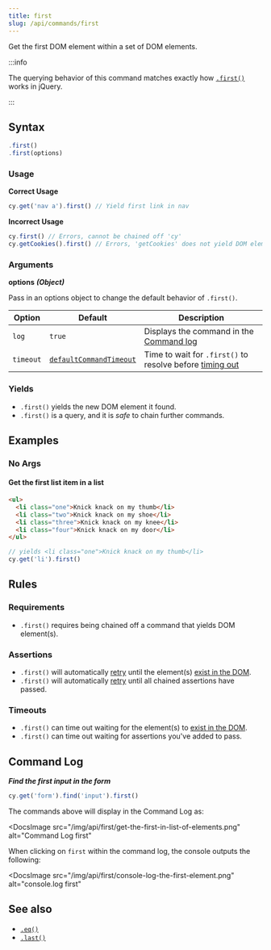 ```yaml
---
title: first
slug: /api/commands/first
---
```


Get the first DOM element within a set of DOM elements.

:::info

The querying behavior of this command matches exactly how
[`.first()`](http://api.jquery.com/first) works in jQuery.

:::

## Syntax

```javascript
.first()
.first(options)
```

### Usage

**<Icon name="check-circle" color="green" /> Correct Usage**

```javascript
cy.get('nav a').first() // Yield first link in nav
```

**<Icon name="exclamation-triangle" color="red" /> Incorrect Usage**

```javascript
cy.first() // Errors, cannot be chained off 'cy'
cy.getCookies().first() // Errors, 'getCookies' does not yield DOM element
```

### Arguments

**<Icon name="angle-right" /> options** **_(Object)_**

Pass in an options object to change the default behavior of `.first()`.

| Option    | Default                                                              | Description                                                                              |
| --------- | -------------------------------------------------------------------- | ---------------------------------------------------------------------------------------- |
| `log`     | `true`                                                               | Displays the command in the [Command log](/guides/core-concepts/cypress-app#Command-Log) |
| `timeout` | [`defaultCommandTimeout`](/guides/references/configuration#Timeouts) | Time to wait for `.first()` to resolve before [timing out](#Timeouts)                    |

### Yields [<Icon name="question-circle"/>](/guides/core-concepts/introduction-to-cypress#Subject-Management)

- `.first()` yields the new DOM element it found.
- `.first()` is a query, and it is _safe_ to chain further commands.

## Examples

### No Args

#### Get the first list item in a list

```html
<ul>
  <li class="one">Knick knack on my thumb</li>
  <li class="two">Knick knack on my shoe</li>
  <li class="three">Knick knack on my knee</li>
  <li class="four">Knick knack on my door</li>
</ul>
```

```javascript
// yields <li class="one">Knick knack on my thumb</li>
cy.get('li').first()
```

## Rules

### Requirements [<Icon name="question-circle"/>](/guides/core-concepts/introduction-to-cypress#Chains-of-Commands)

- `.first()` requires being chained off a command that yields DOM element(s).

### Assertions [<Icon name="question-circle"/>](/guides/core-concepts/introduction-to-cypress#Assertions)

- `.first()` will automatically [retry](/guides/core-concepts/retry-ability)
  until the element(s)
  [exist in the DOM](/guides/core-concepts/introduction-to-cypress#Default-Assertions).
- `.first()` will automatically [retry](/guides/core-concepts/retry-ability)
  until all chained assertions have passed.

### Timeouts [<Icon name="question-circle"/>](/guides/core-concepts/introduction-to-cypress#Timeouts)

- `.first()` can time out waiting for the element(s) to
  [exist in the DOM](/guides/core-concepts/introduction-to-cypress#Default-Assertions).
- `.first()` can time out waiting for assertions you've added to pass.

## Command Log

**_Find the first input in the form_**

```javascript
cy.get('form').find('input').first()
```

The commands above will display in the Command Log as:

<DocsImage
  src="/img/api/first/get-the-first-in-list-of-elements.png"
  alt="Command Log first"
></DocsImage>

When clicking on `first` within the command log, the console outputs the
following:

<DocsImage
  src="/img/api/first/console-log-the-first-element.png"
  alt="console.log first"
></DocsImage>

## See also

- [`.eq()`](/api/commands/eq)
- [`.last()`](/api/commands/last)
